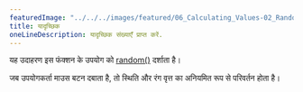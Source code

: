 ---
featuredImage: "../../../images/featured/06_Calculating_Values-02_Random-thumbnail.png"
title: यादृच्छिक
oneLineDescription: यादृच्छिक संख्याएँ प्राप्त करें.
---

यह उदाहरण इस फंक्शन के उपयोग को 
<a href='https://p5js.org/reference/#/p5/random'>random()</a>
दर्शाता है।

जब उपयोगकर्ता माउस बटन दबाता है, तो स्थिति और रंग
वृत्त का अनियमित रूप से परिवर्तन होता है।